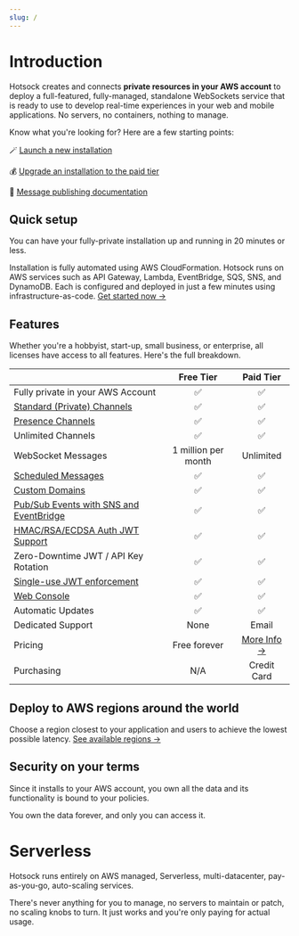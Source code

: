 ```yaml
---
slug: /
---
```


# Introduction

Hotsock creates and connects **private resources in your AWS account** to deploy a full-featured, fully-managed, standalone WebSockets service that is ready to use to develop real-time experiences in your web and mobile applications. No servers, no containers, nothing to manage.

Know what you're looking for? Here are a few starting points:

🪄 [Launch a new installation](./installation/initial-setup.mdx)

💰 [Upgrade an installation to the paid tier](./licensing/paid-tier-upgrade.mdx)

📝 [Message publishing documentation](./server-api/publish-messages.mdx)

## Quick setup

You can have your fully-private installation up and running in 20 minutes or less.

Installation is fully automated using AWS CloudFormation. Hotsock runs on AWS services such as API Gateway, Lambda, EventBridge, SQS, SNS, and DynamoDB. Each is configured and deployed in just a few minutes using infrastructure-as-code. [Get started now →](./installation/initial-setup.mdx)

## Features

Whether you're a hobbyist, start-up, small business, or enterprise, all licenses have access to all features. Here's the full breakdown.

|                                                                                                   |      Free Tier      |               Paid Tier                |
| :------------------------------------------------------------------------------------------------ | :-----------------: | :------------------------------------: |
| Fully private in your AWS Account                                                                 |         ✅          |                   ✅                   |
| [Standard (Private) Channels](./channels/standard.mdx)                                            |         ✅          |                   ✅                   |
| [Presence Channels](./channels/presence.mdx)                                                      |         ✅          |                   ✅                   |
| Unlimited Channels                                                                                |         ✅          |                   ✅                   |
| WebSocket Messages                                                                                | 1 million per month |               Unlimited                |
| [Scheduled Messages](/blog/message-scheduler-and-web-console-improvements/)                       |         ✅          |                   ✅                   |
| [Custom Domains](./installation/custom-domains.mdx)                                               |         ✅          |                   ✅                   |
| [Pub/Sub Events with SNS and EventBridge](./server-api/events.mdx)                                |         ✅          |                   ✅                   |
| [HMAC/RSA/ECDSA Auth JWT Support](./connections/authentication.mdx#set-signing-method-in-hotsock) |         ✅          |                   ✅                   |
| Zero-Downtime JWT / API Key Rotation                                                              |         ✅          |                   ✅                   |
| [Single-use JWT enforcement](./connections/claims.mdx#singleUse)                                  |         ✅          |                   ✅                   |
| [Web Console](./server-api/web-console.mdx)                                                       |         ✅          |                   ✅                   |
| Automatic Updates                                                                                 |         ✅          |                   ✅                   |
| Dedicated Support                                                                                 |        None         |                 Email                  |
| Pricing                                                                                           |    Free forever     | [More Info →](./licensing/pricing.mdx) |
| Purchasing                                                                                        |         N/A         |              Credit Card               |

## Deploy to AWS regions around the world

Choose a region closest to your application and users to achieve the lowest possible latency. [See available regions →](installation/region-support.mdx)

## Security on your terms

Since it installs to your AWS account, you own all the data and its functionality is bound to your policies.

You own the data forever, and only you can access it.

# Serverless

Hotsock runs entirely on AWS managed, Serverless, multi-datacenter, pay-as-you-go, auto-scaling services.

There's never anything for you to manage, no servers to maintain or patch, no scaling knobs to turn. It just works and you're only paying for actual usage.

